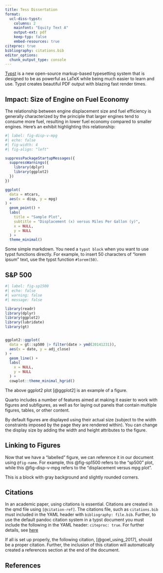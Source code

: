 ```yaml
---
title: Tess Dissertation
format:
  ucl-diss-typst:
    columns: 2
    mainfont: "Equity Text A"
    output-ext: pdf
    keep-typ: false
    embed-resources: true
citeproc: true
bibliography: citations.bib
editor_options: 
  chunk_output_type: console
---
```


[Typst](https://github.com/typst/typst) is a new open-source markup-based
typesetting system that is designed to be as powerful as LaTeX while being
much easier to learn and use. Typst creates beautiful PDF output with blazing
fast render times.




## Impact: Size of Engine on Fuel Economy

The relationship between engine displacement size and fuel efficiency is generally characterized by the principle that larger engines tend to consume more fuel, resulting in lower fuel economy compared to smaller engines. Here’s an exhibit highlighting this relationship:

```r
#| label: fig-disp-v-mpg
#| echo: false
#| fig-width: 4
#| fig-align: "left"

suppressPackageStartupMessages({
  suppressWarnings({
    library(dplyr)
    library(ggplot2)
  })
})

ggplot(
  data = mtcars,
  aes(x = disp, y = mpg)
) +
  geom_point() +
  labs(
    title = "Sample Plot",
    subtitle = "Displacement (x) versus Miles Per Gallon (y)",
    x = NULL,
    y = NULL
  ) +
  theme_minimal()


```

Some simple markdown. You need a `typst block` when you want to use
typst functions directly. For example, to insert 50 characters of "lorem
ipsum" text, use the typst function `#lorem(50)`.


## S&P 500

```r
#| label: fig-sp1500
#| echo: false
#| warning: false
#| message: false

library(readr)
library(dplyr)
library(ggplot2)
library(lubridate)
library(gt)


ggplot2::ggplot(
  data = gt::sp500 |> filter(date > ymd(20141231)),
  aes(x = date, y = adj_close)
) +
  geom_line() +
  labs(
    x = NULL,
    y = NULL
  ) +
  cowplot::theme_minimal_hgrid()

```


The above ggplot2 plot [@ggplot2] is an example of a figure.

Quarto includes a number of features aimed at making it easier to work with figures and subfigures, as well as for laying out panels that contain multiple figures, tables, or other content.

By default figures are displayed using their actual size (subject to the width constraints imposed by the page they are rendered within). You can change the display size by adding the width and height attributes to the figure.


```{=typst}

#lorem(50)

```

  
## Linking to Figures

Now that we have a "labelled" figure, we can reference it in our document
using `@fig-name`. For example, this @fig-sp1500 refers to the "sp500"
plot, while this @fig-disp-v-mpg refers to the "displacement versus mpg
plot".



::: {.block fill="luma(230)" inset="8pt" radius="4pt"}

This is a block with gray background and slightly rounded corners.

:::

## Citations

In an academic paper, using citations is essential. Citations are created
in the qmd file using `[@citation-ref]`. The citations file, such as
`citations.bib` must included in the YAML header with `bibliography: file.bib`. Further, to use the default pandoc citation system in a
typst document you must include the following in the YAML header:
`citeproc: true`. For further details, see [here](https://quarto.org/docs/authoring/citations.html#typst)

If all is set up properly, the following citation, [@goel_using_2017],
should be a proper citation. Further, the inclusion of this citation
will automatically created a references section at the end of the
document.

```{=typst}

#lorem(150)

```

## References